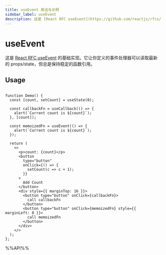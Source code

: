 ```yaml
---
title: useEvent 用法与示例
sidebar_label: useEvent
description: 这是 [React RFC useEvent](https://github.com/reactjs/rfcs/pull/220) 的基础实现。它让你定义的事件处理器可以读取最新的 props/state，但总是保持稳定的函数引用。 本文介绍其用法、最佳实践与代码示例。
---
```

# useEvent

这是 [React RFC useEvent](https://github.com/reactjs/rfcs/pull/220) 的基础实现。它让你定义的事件处理器可以读取最新的 props/state，但总是保持稳定的函数引用。

## Usage

```tsx live

function Demo() {
  const [count, setCount] = useState(0);

  const callbackFn = useCallback(() => {
    alert(`Current count is ${count}`);
  }, [count]);

  const memoizedFn = useEvent(() => {
    alert(`Current count is ${count}`);
  });

  return (
    <>
      <p>count: {count}</p>
      <button
        type="button"
        onClick={() => {
          setCount(c => c + 1);
        }}
      >
        Add Count
      </button>
      <div style={{ marginTop: 16 }}>
        <button type="button" onClick={callbackFn}>
          call callbackFn
        </button>
        <button type="button" onClick={memoizedFn} style={{ marginLeft: 8 }}>
          call memoizedFn
        </button>
      </div>
    </>
  );
};

```

%%API%%